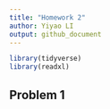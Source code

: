 ```yaml
---
title: "Homework 2"
author: Yiyao LI
output: github_document
---
```


```r
library(tidyverse)
library(readxl)
```

## Problem 1

